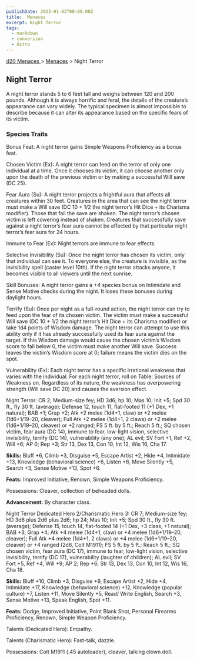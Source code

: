 ```yaml
---
publishDate: 2023-01-02T00:00:00Z
title:  Menaces
excerpt: Night Terror
tags:
  - markdown
  - conversion
  - Astro
---
```


[ d20 Menaces ](/#menacesD20) > [ Menaces](menaces-d20-menaces-index) > Night Terror

##  Night Terror

A night terror stands 5 to 6 feet tall and weighs between 120 and 200 pounds.
Although it is always horrific and feral, the details of the creature’s
appearance can vary widely. The typical specimen is almost impossible to
describe because it can alter its appearance based on the specific fears of
its victim.

###  Species Traits

Bonus Feat: A night terror gains Simple Weapons Proficiency as a bonus feat.

Chosen Victim (Ex): A night terror can feed on the terror of only one
individual at a time. Once it chooses its victim, it can choose another only
upon the death of the previous victim or by making a successful Will save (DC
25).

Fear Aura (Su): A night terror projects a frightful aura that affects all
creatures within 30 feet. Creatures in the area that can see the night terror
must make a Will save (DC 10 + 1/2 the night terror’s Hit Dice + its Charisma
modifier). Those that fail the save are shaken. The night terror’s chosen
victim is left cowering instead of shaken. Creatures that successfully save
against a night terror’s fear aura cannot be affected by that particular night
terror’s fear aura for 24 hours.

Immune to Fear (Ex): Night terrors are immune to fear effects.

Selective Invisibility (Su): Once the night terror has chosen its victim, only
that individual can see it. To everyone else, the creature is invisible, as
the invisibility spell (caster level 10th). If the night terror attacks
anyone, it becomes visible to all viewers until the next sunrise.

Skill Bonuses: A night terror gains a +4 species bonus on Intimidate and Sense
Motive checks during the night. It loses these bonuses during daylight hours.

Terrify (Su): Once per night as a full-round action, the night terror can try
to feed upon the fear of its chosen victim. The victim must make a successful
Will save (DC 10 + 1/2 the night terror’s Hit Dice + its Charisma modifier) or
take 1d4 points of Wisdom damage. The night terror can attempt to use this
ability only if it has already successfully used its fear aura against the
target. If this Wisdom damage would cause the chosen victim’s Wisdom score to
fall below 0, the victim must make another Will save. Success leaves the
victim’s Wisdom score at 0; failure means the victim dies on the spot.

Vulnerability (Ex): Each night terror has a specific irrational weakness that
varies with the individual. For each night terror, roll on Table: Sources of
Weakness on. Regardless of its nature, the weakness has overpowering strength
(Will save DC 20) and causes the aversion effect.

Night Terror: CR 2; Medium-size fey; HD 3d6; hp 10; Mas 10; Init +5; Spd 30
ft., fly 30 ft. (average); Defense 12, touch 11, flat-footed 11 (+1 Dex, +1
natural); BAB +1; Grap +2; Atk +2 melee (1d4+1, claw) or +2 melee
(1d6+1/19–20, cleaver); Full Atk +2 melee (1d4+1, 2 claws) or +2 melee
(1d6+1/19–20, cleaver) or +2 ranged; FS 5 ft. by 5 ft.; Reach 5 ft.; SQ chosen
victim, fear aura (DC 14), immune to fear, low-light vision, selective
invisibility, terrify (DC 14), vulnerability (any one); AL evil; SV Fort +1,
Ref +2, Will +6; AP 0; Rep +3; Str 13, Dex 13, Con 10, Int 12, Wis 16, Cha 17.

**Skills:** Bluff +6, Climb +3, Disguise +5, Escape Artist +2, Hide +4,
Intimidate +13, Knowledge (behavioral science) +6, Listen +6, Move Silently
+5, Search +3, Sense Motive +13, Spot +6.

**Feats:** Improved Initiative, Renown, Simple Weapons Proficiency.

Possessions: Cleaver, collection of beheaded dolls.

**Advancement:** By character class.

Night Terror Dedicated Hero 2/Charismatic Hero 3: CR 7; Medium-size fey; HD
3d6 plus 2d6 plus 2d6; hp 24; Mas 10; Init +5; Spd 30 ft., fly 30 ft.
(average); Defense 15, touch 14, flat-footed 14 (+1 Dex, +3 class, +1
natural); BAB +3; Grap +4; Atk +4 melee (1d4+1, claw) or +4 melee
(1d6+1/19–20, cleaver); Full Atk +4 melee (1d4+1, 2 claws) or +4 melee
(1d6+1/19–20, cleaver) or +4 ranged (2d6, Colt M1911); FS 5 ft. by 5 ft.;
Reach 5 ft.; SQ chosen victim, fear aura (DC 17), immune to fear, low-light
vision, selective invisibility, terrify (DC 17), vulnerability (laughter of
children); AL evil; SV Fort +5, Ref +4, Will +9; AP 2; Rep +6; Str 13, Dex 13,
Con 10, Int 12, Wis 16, Cha 18.

**Skills:** Bluff +10, Climb +3, Disguise +9, Escape Artist +2, Hide +4,
Intimidate +17, Knowledge (behavioral science) +12, Knowledge (popular
culture) +7, Listen +11, Move Silently +5, Read/ Write English, Search +3,
Sense Motive +13, Speak English, Spot +11.

**Feats:** Dodge, Improved Initiative, Point Blank Shot, Personal Firearms
Proficiency, Renown, Simple Weapon Proficiency.

Talents (Dedicated Hero): Empathy.

Talents (Charismatic Hero): Fast-talk, dazzle.

Possessions: Colt M1911 (.45 autoloader), cleaver, talking clown doll.

